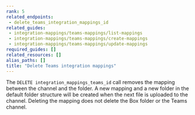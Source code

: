 ```yaml
---
rank: 5
related_endpoints:
 - delete_teams_integration_mappings_id
related_guides:
 - integration-mappings/teams-mappings/list-mappings
 - integration-mappings/teams-mappings/create-mappings
 - integration-mappings/teams-mappings/update-mappings
required_guides: []
related_resources: []
alias_paths: []
title: "Delete Teams integration mappings"
---
```

The `DELETE integration_mappings_teams_id` call removes the mapping between
the channel and the folder. 
A new mapping and a new folder in the default folder structure will be created
when the next file is uploaded to the channel.
Deleting the mapping does not delete the Box folder or the Teams channel.

<Samples id='delete_integration_mappings_teams_id' />
